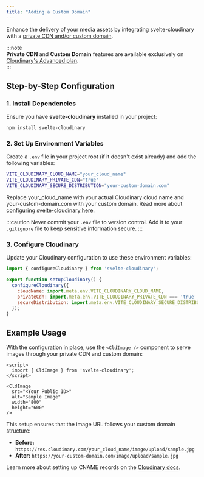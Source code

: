 ```yaml
---
title: "Adding a Custom Domain"
---
```


Enhance the delivery of your media assets by integrating svelte-cloudinary with a [private CDN and/or custom domain](https://cloudinary.com/documentation/advanced_url_delivery_options#private_cdns_and_custom_delivery_hostnames_cnames).  

:::note  
**Private CDN** and **Custom Domain** features are available exclusively on [Cloudinary's Advanced plan](https://cloudinary.com/pricing).  
:::  

## Step-by-Step Configuration

### 1. Install Dependencies

Ensure you have **svelte-cloudinary** installed in your project:

```bash
npm install svelte-cloudinary
```

### 2. Set Up Environment Variables

Create a `.env` file in your project root (if it doesn't exist already) and add the following variables:

```bash
VITE_CLOUDINARY_CLOUD_NAME="your_cloud_name"  
VITE_CLOUDINARY_PRIVATE_CDN="true"  
VITE_CLOUDINARY_SECURE_DISTRIBUTION="your-custom-domain.com"  
```
Replace your_cloud_name with your actual Cloudinary cloud name and your-custom-domain.com with your custom domain. Read more about [configuring svelte-cloudinary here](https://svelte.cloudinary.dev/config).

:::caution
Never commit your `.env` file to version control. Add it to your `.gitignore` file to keep sensitive information secure.
:::

### 3. Configure Cloudinary

Update your Cloudinary configuration to use these environment variables:

```javascript
import { configureCloudinary } from 'svelte-cloudinary';

export function setupCloudinary() {
  configureCloudinary({
    cloudName: import.meta.env.VITE_CLOUDINARY_CLOUD_NAME,
    privateCdn: import.meta.env.VITE_CLOUDINARY_PRIVATE_CDN === 'true',
    secureDistribution: import.meta.env.VITE_CLOUDINARY_SECURE_DISTRIBUTION,
  });
}
```

## Example Usage

With the configuration in place, use the `<CldImage />` component to serve images through your private CDN and custom domain:

```svelte
<script>
  import { CldImage } from 'svelte-cloudinary';
</script>

<CldImage
  src="<Your Public ID>" 
  alt="Sample Image"
  width="800"
  height="600"
/>
```

This setup ensures that the image URL follows your custom domain structure:

- **Before:** `https://res.cloudinary.com/your_cloud_name/image/upload/sample.jpg`
- **After:** `https://your-custom-domain.com/image/upload/sample.jpg`

Learn more about setting up CNAME records on the [Cloudinary docs](https://cloudinary.com/documentation/advanced_url_delivery_options#private_cdns_and_custom_delivery_hostnames_cnames).
